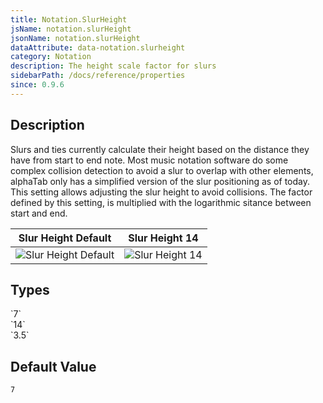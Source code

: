 ```yaml
---
title: Notation.SlurHeight
jsName: notation.slurHeight
jsonName: notation.slurHeight
dataAttribute: data-notation.slurheight
category: Notation
description: The height scale factor for slurs
sidebarPath: /docs/reference/properties
since: 0.9.6
---
```



## Description

Slurs and ties currently calculate their height based on the distance they have from start to end note. Most music notation software do some complex collision detection to avoid a slur to overlap with other elements, alphaTab
only has a simplified version of the slur positioning as of today. This setting allows adjusting the slur height to avoid collisions. The factor defined by this setting, is multiplied with the logarithmic sitance between start and end. 

<PropertyDescription metadata={metadata} />

| Slur Height Default                                                    | Slur Height 14                                               |
|------------------------------------------------------------------------|--------------------------------------------------------------|
| ![Slur Height Default](/img/reference/property/slurheight-default.png) | ![Slur Height 14](/img/reference/property/slurheight-14.png)  |

## Types

<TypeTable>
    <TypeRow name="float" type="all">
        `7`<br />
        `14`<br />
        `3.5`
    </TypeRow>
</TypeTable>

## Default Value
`7`